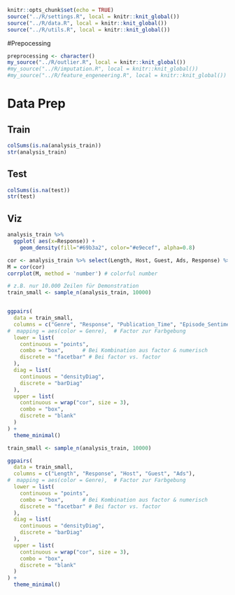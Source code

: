 

```r
knitr::opts_chunk$set(echo = TRUE)
source("../R/settings.R", local = knitr::knit_global())
source("../R/data.R", local = knitr::knit_global())
source("../R/utils.R", local = knitr::knit_global())
```

#Prepocessing
```r
preprocessing <- character()
my_source("../R/outlier.R", local = knitr::knit_global())
#my_source("../R/imputation.R", local = knitr::knit_global())
#my_source("../R/feature_engeneering.R", local = knitr::knit_global())
```

# Data Prep
## Train
```r
colSums(is.na(analysis_train))
str(analysis_train)
```
## Test
```r
colSums(is.na(test))
str(test)
```



## Viz

```r
analysis_train %>%
  ggplot( aes(x=Response)) +
    geom_density(fill="#69b3a2", color="#e9ecef", alpha=0.8) 
```

```r
cor <- analysis_train %>% select(Length, Host, Guest, Ads, Response) %>% na.omit()
M = cor(cor)
corrplot(M, method = 'number') # colorful number
```

```r
# z.B. nur 10.000 Zeilen für Demonstration
train_small <- sample_n(analysis_train, 10000)


ggpairs(
  data = train_small,
  columns = c("Genre", "Response", "Publication_Time", "Episode_Sentiment"),
#  mapping = aes(color = Genre),  # Factor zur Farbgebung
  lower = list(
    continuous = "points", 
    combo = "box",      # Bei Kombination aus factor & numerisch
    discrete = "facetbar" # Bei factor vs. factor
  ),
  diag = list(
    continuous = "densityDiag",
    discrete = "barDiag"
  ),
  upper = list(
    continuous = wrap("cor", size = 3),
    combo = "box",
    discrete = "blank"
  )
) +
  theme_minimal()


```
```r

train_small <- sample_n(analysis_train, 10000)

ggpairs(
  data = train_small,
  columns = c("Length", "Response", "Host", "Guest", "Ads"),
#  mapping = aes(color = Genre),  # Factor zur Farbgebung
  lower = list(
    continuous = "points", 
    combo = "box",      # Bei Kombination aus factor & numerisch
    discrete = "facetbar" # Bei factor vs. factor
  ),
  diag = list(
    continuous = "densityDiag",
    discrete = "barDiag"
  ),
  upper = list(
    continuous = wrap("cor", size = 3),
    combo = "box",
    discrete = "blank"
  )
) +
  theme_minimal()


```

